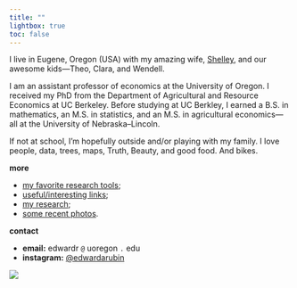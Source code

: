 ```yaml
---
title: ""
lightbox: true
toc: false
---
```


::: {.grid style="--bs-columns: 12;"}

::: {.g-col-12 .g-col-md-5}

I live in Eugene, Oregon (USA) with my amazing wife, [Shelley](http://yourwritinghelper.com), and our awesome kids—Theo, Clara, and Wendell.

I am an assistant professor of economics at the University of Oregon. I received my PhD from the Department of Agricultural and Resource Economics at UC Berkeley. Before studying at UC Berkley, I earned a B.S. in mathematics, an M.S. in statistics, and an M.S. in agricultural economics—all at the University of Nebraska–Lincoln.

If not at school, I'm hopefully outside and/or playing with my family. I love people, data, trees, maps, Truth, Beauty, and good food. And bikes.

**more**

- [my favorite research tools](tools.html);
- [useful/interesting links](stuff.html);
<!-- - [a few blog posts](blog.html); -->
- [my research](research.html);
- [some recent photos](https://instagram.com/edwardarubin/).

**contact**

- __email:__ edwardr `@` uoregon `.` edu
- __instagram:__ [\@edwardarubin](https://instagram.com/edwardarubin/)

:::


::: {.g-col-12 .g-col-md-7}
![](photos/kids.png)
:::

::::
